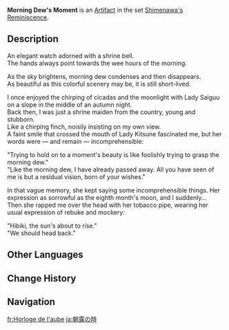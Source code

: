 {{Artifact Infobox
|image = Item Morning Dew's Moment.png
|set   = Shimenawa's Reminiscence
|piece = Sands of Eon
}}
{{Description|A bronze pocket watch adorned with twisted paper cord and a bell. Its hands are forever frozen at the dawn of a certain autumn day.}}
'''Morning Dew's Moment''' is an [[Artifact]] in the set [[Shimenawa's Reminiscence]].

==Description==
An elegant watch adorned with a shrine bell.<br />The hands always point towards the wee hours of the morning.

As the sky brightens, morning dew condenses and then disappears.<br />As beautiful as this colorful scenery may be, it is still short-lived.

I once enjoyed the chirping of cicadas and the moonlight with Lady Saiguu on a slope in the middle of an autumn night.<br />Back then, I was just a shrine maiden from the country, young and stubborn.<br />Like a chirping finch, noisily insisting on my own view.<br />A faint smile that crossed the mouth of Lady Kitsune fascinated me, but her words were — and remain — incomprehensible:

"Trying to hold on to a moment's beauty is like foolishly trying to grasp the morning dew."<br />"Like the morning dew, I have already passed away. All you have seen of me is but a residual vision, born of your wishes."

In that vague memory, she kept saying some incomprehensible things. Her expression as sorrowful as the eighth month's moon, and I suddenly...<br />Then she rapped me over the head with her tobacco pipe, wearing her usual expression of rebuke and mockery:

"Hibiki, the sun's about to rise."<br />"We should head back."

==Other Languages==
{{Other Languages
|en      = Morning Dew's Moment
|zhs     = 朝露之时
|zhs_rm  = Zhāolù zhī Shí
|zht     = 朝露之時
|zht_rm  = Zhāolù zhī Shí
|zh_tl   = Morning Dew's Moment
|ja      = 朝露の時
|ja_rm   = Asatsuyu no Toki
|ja_tl   = Morning Dew's Moment
|ko      = 아침 이슬의 시간
|ko_rm   = Achim Iseul-ui Sigan
|ko_tl   = Time of Morning Dew
|es      = Reloj de la Transitoriedad
|es_tl   = Transience Watch
|fr      = Horloge de l'aube
|fr_tl   = Clock of the Dawn
|ru      = Мгновение росы
|ru_tl   = Dew's Moment
|th      = Morning Dew's Moment
|vi      = Khoảnh Khắc Sương Sớm
|vi_tl   = 
|de      = Augenblick des Morgentaus
|de_tl   = Moment of the Morning Dew
|id      = Morning Dew's Moment
|pt      = Relógio da Alvorada
|pt_tl   = 
|tr      = Sabah Çiyi Saati
|tr_tl   = 
|it      = Orologio della rugiada mattutina
|it_tl   = 
}}

==Change History==
{{Change History|2.0}}

==Navigation==
{{Artifact Set Navbox|Shimenawa's Reminiscence}}

[[fr:Horloge de l'aube]]
[[ja:朝露の時]]